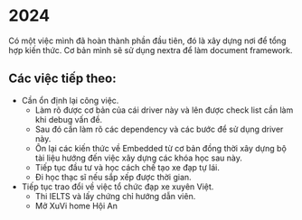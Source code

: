 # 2024

Có một việc mình đã hoàn thành phần đầu tiên, đó là xây dựng nơi để tổng hợp kiến thức. Cơ bản mình sẽ sử dụng nextra để làm document framework.

## Các việc tiếp theo:

- Cần ổn định lại công việc.
  - Làm rõ được cơ bản của cái driver này và lên được check list cần làm khi debug vấn đề.
  - Sau đó cần làm rõ các dependency và các bước để sử dụng driver này.
  - Ôn lại các kiến thức về Embedded từ cơ bản đồng thời xây dựng bộ tài liệu hướng đến việc xây dựng các khóa học sau này.
  - Tiếp tục đầu tư và học cách chế tạo xe đạp tự lái.
  - Đi học thạc sĩ nếu sắp xếp được thời gian.
- Tiếp tục trao đổi về việc tổ chức đạp xe xuyên Việt.
  - Thi IELTS và lấy chứng chỉ hướng dẫn viên.
  - Mở XuVi home Hội An
